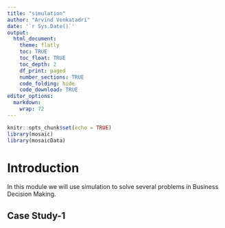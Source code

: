```yaml
---
title: "simulation"
author: "Arvind Venkatadri"
date: '`r Sys.Date()`'
output:
  html_document:
    theme: flatly
    toc: TRUE
    toc_float: TRUE
    toc_depth: 2
    df_print: paged
    number_sections: TRUE
    code_folding: hide
    code_download: TRUE
editor_options: 
  markdown: 
    wrap: 72
---
```


```r
knitr::opts_chunk$set(echo = TRUE)
library(mosaic)
library(mosaicData)
```

# Introduction

In this module we will use simulation to solve several problems in Business Decision Making. 


## Case Study-1


